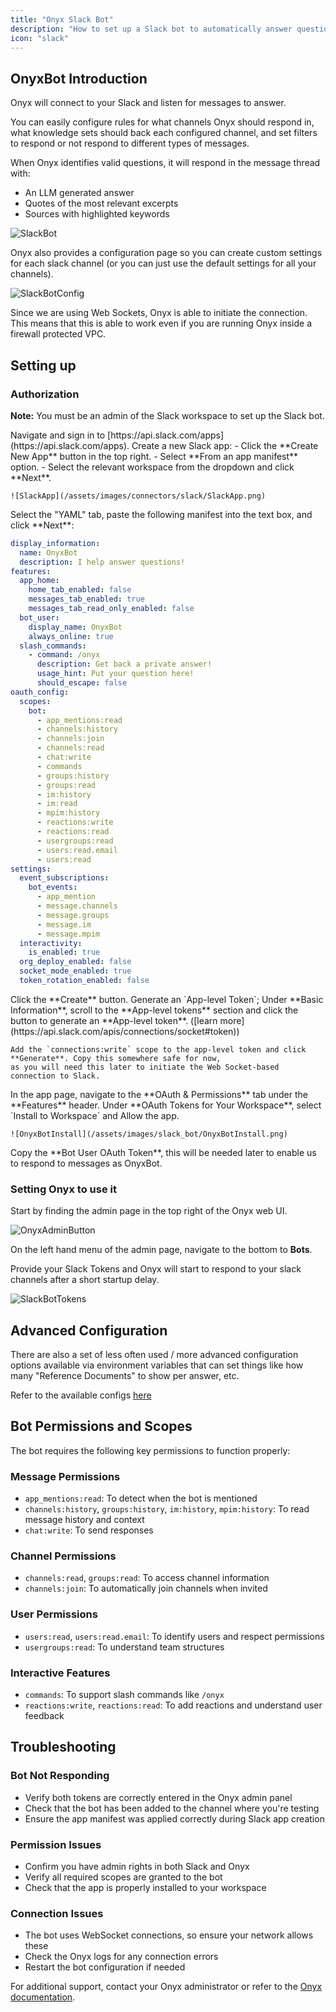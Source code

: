 ```yaml
---
title: "Onyx Slack Bot"
description: "How to set up a Slack bot to automatically answer questions"
icon: "slack"
---
```


## OnyxBot Introduction

Onyx will connect to your Slack and listen for messages to answer.

You can easily configure rules for what channels Onyx should respond in,
what knowledge sets should back each configured channel,
and set filters to respond or not respond to different types of messages.

When Onyx identifies valid questions, it will respond in the message thread with:

- An LLM generated answer
- Quotes of the most relevant excerpts
- Sources with highlighted keywords

![SlackBot](/assets/images/slack_bot/SlackBot.png)

Onyx also provides a configuration page so you can create custom settings for each slack channel (or you can just use
the default settings for all your channels).

![SlackBotConfig](/assets/images/slack_bot/SlackBotConfig.png)

Since we are using Web Sockets, Onyx is able to initiate the connection.
This means that this is able to work even if you are running Onyx inside a firewall protected VPC.

## Setting up

### Authorization

**Note:** You must be an admin of the Slack workspace to set up the Slack bot.

<Steps>
  <Step title="Navigate to Slack Apps">
    Navigate and sign in to [https://api.slack.com/apps](https://api.slack.com/apps).
  </Step>

  <Step title="Create new Slack app">
    Create a new Slack app:
    - Click the **Create New App** button in the top right.
    - Select **From an app manifest** option.
    - Select the relevant workspace from the dropdown and click **Next**.

    ![SlackApp](/assets/images/connectors/slack/SlackApp.png)
  </Step>

  <Step title="Configure app manifest">
    Select the "YAML" tab, paste the following manifest into the text box, and click **Next**:
  </Step>
</Steps>

```yaml
display_information:
  name: OnyxBot
  description: I help answer questions!
features:
  app_home:
    home_tab_enabled: false
    messages_tab_enabled: true
    messages_tab_read_only_enabled: false
  bot_user:
    display_name: OnyxBot
    always_online: true
  slash_commands:
    - command: /onyx
      description: Get back a private answer!
      usage_hint: Put your question here!
      should_escape: false
oauth_config:
  scopes:
    bot:
      - app_mentions:read
      - channels:history
      - channels:join
      - channels:read
      - chat:write
      - commands
      - groups:history
      - groups:read
      - im:history
      - im:read
      - mpim:history
      - reactions:write
      - reactions:read
      - usergroups:read
      - users:read.email
      - users:read
settings:
  event_subscriptions:
    bot_events:
      - app_mention
      - message.channels
      - message.groups
      - message.im
      - message.mpim
  interactivity:
    is_enabled: true
  org_deploy_enabled: false
  socket_mode_enabled: true
  token_rotation_enabled: false
```

<Steps>
  <Step title="Create app">
    Click the **Create** button.
  </Step>

  <Step title="Generate app-level token">
    Generate an `App-level Token`; Under **Basic Information**,
    scroll to the **App-level tokens** section and click the button to generate an **App-level token**.
    ([learn more](https://api.slack.com/apis/connections/socket#token))

    Add the `connections:write` scope to the app-level token and click **Generate**. Copy this somewhere safe for now,
    as you will need this later to initiate the Web Socket-based connection to Slack.
  </Step>

  <Step title="Open OAuth & Permissions">
    In the app page, navigate to the **OAuth & Permissions** tab under the **Features** header.
  </Step>

  <Step title="Install app to workspace">
    Under **OAuth Tokens for Your Workspace**, select `Install to Workspace` and Allow the app.

    ![OnyxBotInstall](/assets/images/slack_bot/OnyxBotInstall.png)
  </Step>

  <Step title="Copy Bot User OAuth Token">
    Copy the **Bot User OAuth Token**, this will be needed later to enable us to respond to messages as OnyxBot.
  </Step>
</Steps>

### Setting Onyx to use it

Start by finding the admin page in the top right of the Onyx web UI.

![OnyxAdminButton](/assets/images/slack_bot/OnyxAdminButton.png)

On the left hand menu of the admin page, navigate to the bottom to **Bots**.

Provide your Slack Tokens and Onyx will start to respond to your slack channels after a short startup delay.

![SlackBotTokens](/assets/images/slack_bot/SlackBotTokens.png)

## Advanced Configuration

There are also a set of less often used / more advanced configuration options available via environment variables that
can set things like how many "Reference Documents" to show per answer, etc.

Refer to the available configs
[here](https://github.com/onyx-dot-app/onyx/blob/main/backend/onyx/configs/onyxbot_configs.py)

## Bot Permissions and Scopes

The bot requires the following key permissions to function properly:

### **Message Permissions**

- `app_mentions:read`: To detect when the bot is mentioned
- `channels:history`, `groups:history`, `im:history`, `mpim:history`: To read message history and context
- `chat:write`: To send responses

### **Channel Permissions**

- `channels:read`, `groups:read`: To access channel information
- `channels:join`: To automatically join channels when invited

### **User Permissions**

- `users:read`, `users:read.email`: To identify users and respect permissions
- `usergroups:read`: To understand team structures

### **Interactive Features**

- `commands`: To support slash commands like `/onyx`
- `reactions:write`, `reactions:read`: To add reactions and understand user feedback

## Troubleshooting

### **Bot Not Responding**

- Verify both tokens are correctly entered in the Onyx admin panel
- Check that the bot has been added to the channel where you're testing
- Ensure the app manifest was applied correctly during Slack app creation

### **Permission Issues**

- Confirm you have admin rights in both Slack and Onyx
- Verify all required scopes are granted to the bot
- Check that the app is properly installed to your workspace

### **Connection Issues**

- The bot uses WebSocket connections, so ensure your network allows these
- Check the Onyx logs for any connection errors
- Restart the bot configuration if needed

For additional support, contact your Onyx administrator or refer to the [Onyx documentation](/).
